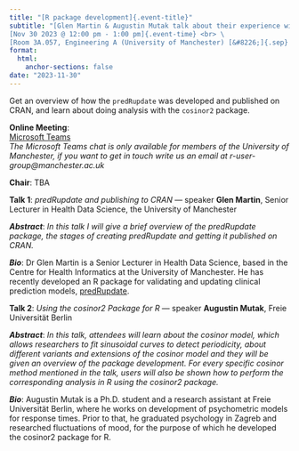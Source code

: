 ```yaml
---
title: "[R package development]{.event-title}"
subtitle: "[Glen Martin & Augustin Mutak talk about their experience with R package development.]{.event-summary} <br> \
[Nov 30 2023 @ 12:00 pm - 1:00 pm]{.event-time} <br> \
[Room 3A.057, Engineering A (University of Manchester) [&#8226;]{.sep} Online via Microsoft Teams]{.event-location}"
format:
  html:
    anchor-sections: false
date: "2023-11-30"
---
```


<!--
date: "2023-11-30T12:00:00"
date_end: "2023-11-30T13:00:00"
event: R User Group Meeting
location: Engineering A 3A.057 &amp; Online via Microsoft Teams
publish_date: "2023-11-08T00:00:00"
-->

Get an overview of how the `predRupdate` was developed and published on CRAN,
and learn about doing analysis with the `cosinor2` package.

**Online Meeting**: \
[Microsoft Teams](https://teams.microsoft.com/l/meetup-join/19%3a7067cf1044b243a4a548d19ef38dd4ca%40thread.tacv2/1699016036662?context=%7b%22Tid%22%3a%22c152cb07-614e-4abb-818a-f035cfa91a77%22%2c%22Oid%22%3a%22a6268e3e-ebaf-4ac7-8498-8dbd4e1c426a%22%7d)  
*The Microsoft Teams chat is only available for members of the University of Manchester, if you want to get in touch write us an email at r-user-group@manchester.ac.uk*

**Chair**: TBA

**Talk 1**: *predRupdate and publishing to CRAN* &#8212; speaker **Glen Martin**, Senior Lecturer in Health Data Science, the University of Manchester

***Abstract***: *In this talk I will give a brief overview of the predRupdate package, the stages of creating predRupdate and getting it published on CRAN.*

***Bio***: Dr Glen Martin is a Senior Lecturer in Health Data Science, based in the Centre for Health Informatics at the University of Manchester. He has recently developed an R package for validating and updating clinical prediction models, [predRupdate](https://github.com/GlenMartin31/predRupdate).


**Talk 2**: *Using the cosinor2 Package for R* &#8212; speaker **Augustin Mutak**, Freie Universität Berlin

***Abstract***: *In this talk, attendees will learn about the cosinor model, which allows researchers to fit sinusoidal curves to detect periodicity, about different variants and extensions of the cosinor model and they will be given an overview of the package development. For every specific cosinor method mentioned in the talk, users will also be shown how to perform the corresponding analysis in R using the cosinor2 package.*

***Bio***: Augustin Mutak is a Ph.D. student and a research assistant at Freie Universität Berlin, where he works on development of psychometric models for response times. Prior to that, he graduated psychology in Zagreb and researched fluctuations of mood, for the purpose of which he developed the cosinor2 package for R.
